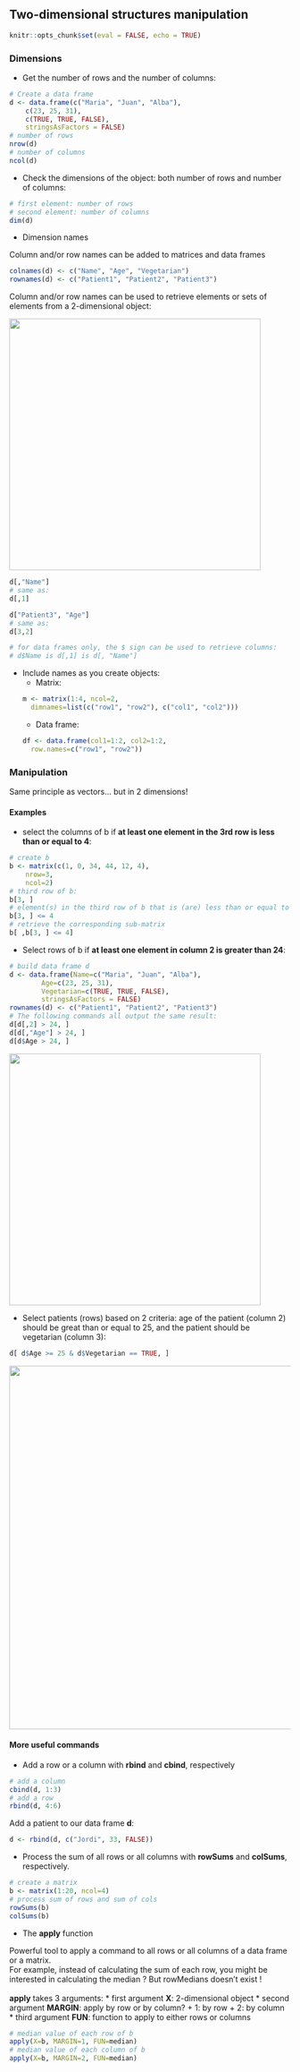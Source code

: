 ## Two-dimensional structures manipulation

```r
knitr::opts_chunk$set(eval = FALSE, echo = TRUE)
```

### Dimensions

* Get the number of rows and the number of columns:

```r
# Create a data frame
d <- data.frame(c("Maria", "Juan", "Alba"),
	c(23, 25, 31),
	c(TRUE, TRUE, FALSE),
	stringsAsFactors = FALSE)
# number of rows
nrow(d)
# number of columns
ncol(d)
```

* Check the dimensions of the object: both number of rows and number of columns:

```r
# first element: number of rows
# second element: number of columns
dim(d)
```

* Dimension names

Column and/or row names can be added to matrices and data frames

```r
colnames(d) <- c("Name", "Age", "Vegetarian")
rownames(d) <- c("Patient1", "Patient2", "Patient3")
```

Column and/or row names can be used to retrieve elements or sets of elements from a 2-dimensional object:

<img src="images/df_names.png" width="450"/>


```r
d[,"Name"]
# same as:
d[,1]

d["Patient3", "Age"]
# same as:
d[3,2]

# for data frames only, the $ sign can be used to retrieve columns:
# d$Name is d[,1] is d[, "Name"]

```

* Include names as you create objects:
	+ Matrix:
```r
m <- matrix(1:4, ncol=2, 
	dimnames=list(c("row1", "row2"), c("col1", "col2")))
```
	+ Data frame:
```r
df <- data.frame(col1=1:2, col2=1:2, 
	row.names=c("row1", "row2"))
```

### Manipulation

Same principle as vectors... but in 2 dimensions!
<br>

#### Examples

 + select the columns of b if **at least one element in the 3rd row is less than or equal to 4**:

```r
# create b
b <- matrix(c(1, 0, 34, 44, 12, 4), 
	nrow=3, 
	ncol=2)
# third row of b:
b[3, ]
# element(s) in the third row of b that is (are) less than or equal to 4
b[3, ] <= 4
# retrieve the corresponding sub-matrix
b[ ,b[3, ] <= 4]
```
 
 + Select rows of b if **at least one element in column 2 is greater than 24**:

```r
# build data frame d
d <- data.frame(Name=c("Maria", "Juan", "Alba"), 
        Age=c(23, 25, 31),
        Vegetarian=c(TRUE, TRUE, FALSE),
        stringsAsFactors = FALSE)
rownames(d) <- c("Patient1", "Patient2", "Patient3")
# The following commands all output the same result:
d[d[,2] > 24, ]
d[d[,"Age"] > 24, ]
d[d$Age > 24, ]
```

<img src="images/df_col2.png" width="450"/>

 + Select patients (rows) based on 2 criteria: age of the patient (column 2) should be great than or equal to 25, and the patient should be vegetarian (column 3):

```r
d[ d$Age >= 25 & d$Vegetarian == TRUE, ]
```

<img src="images/df_col2_col3.png" width="650"/>

#### More useful commands

* Add a row or a column with **rbind** and **cbind**, respectively

```r
# add a column
cbind(d, 1:3)
# add a row
rbind(d, 4:6)
```

Add a patient to our data frame **d**:

```r
d <- rbind(d, c("Jordi", 33, FALSE))
```

* Process the sum of all rows or all columns with **rowSums** and **colSums**, respectively.

```r
# create a matrix
b <- matrix(1:20, ncol=4)
# process sum of rows and sum of cols
rowSums(b)
colSums(b)
```

* The **apply** function

Powerful tool to apply a command to all rows or all columns of a data frame or a matrix.<br>
For example, instead of calculating the sum of each row, you might be interested in calculating the median ? But rowMedians doesn't exist !
<br><br>
**apply** takes 3 arguments:
* first argument **X**: 2-dimensional object
* second argument **MARGIN**: apply by row or by column?
  + 1: by row
  + 2: by column
* third argument **FUN**: function to apply to either rows or columns

```r
# median value of each row of b
apply(X=b, MARGIN=1, FUN=median)
# median value of each column of b
apply(X=b, MARGIN=2, FUN=median)
```


